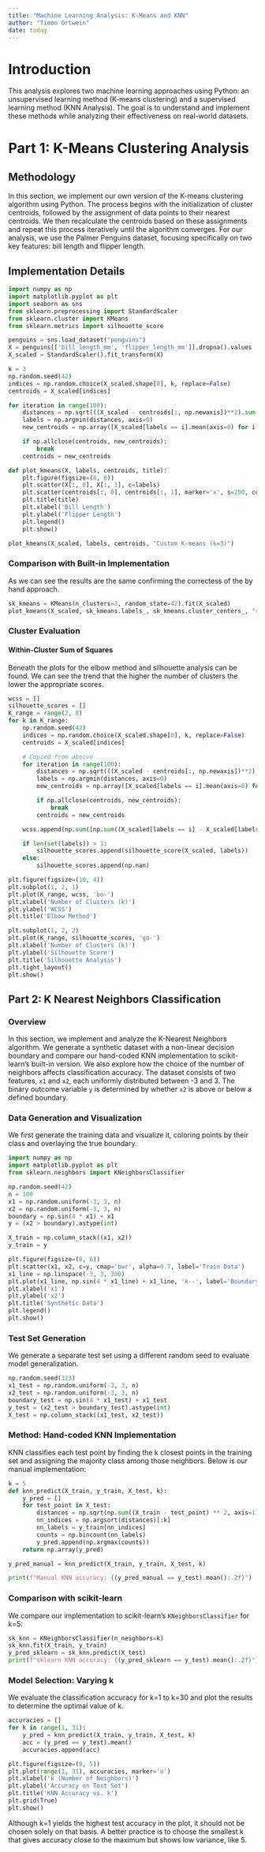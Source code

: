 ```yaml
---
title: "Machine Learning Analysis: K-Means and KNN"
author: "Timon Ortwein"
date: today
---
```


# Introduction

This analysis explores two machine learning approaches using Python: an unsupervised learning method (K-means clustering) and a supervised learning method (KNN Analysis). The goal is to understand and implement these methods while analyzing their effectiveness on real-world datasets.

# Part 1: K-Means Clustering Analysis

## Methodology
In this section, we implement our own version of the K-means clustering algorithm using Python. The process begins with the initialization of cluster centroids, followed by the assignment of data points to their nearest centroids. We then recalculate the centroids based on these assignments and repeat this process iteratively until the algorithm converges.
For our analysis, we use the Palmer Penguins dataset, focusing specifically on two key features: bill length and flipper length.


## Implementation Details

```python
import numpy as np
import matplotlib.pyplot as plt
import seaborn as sns
from sklearn.preprocessing import StandardScaler
from sklearn.cluster import KMeans
from sklearn.metrics import silhouette_score

penguins = sns.load_dataset("penguins")
X = penguins[['bill_length_mm', 'flipper_length_mm']].dropna().values
X_scaled = StandardScaler().fit_transform(X)

k = 3
np.random.seed(42)
indices = np.random.choice(X_scaled.shape[0], k, replace=False)
centroids = X_scaled[indices]

for iteration in range(100):
    distances = np.sqrt(((X_scaled - centroids[:, np.newaxis])**2).sum(axis=2))
    labels = np.argmin(distances, axis=0)
    new_centroids = np.array([X_scaled[labels == i].mean(axis=0) for i in range(k)])

    if np.allclose(centroids, new_centroids):
        break
    centroids = new_centroids

def plot_kmeans(X, labels, centroids, title):
    plt.figure(figsize=(8, 6))
    plt.scatter(X[:, 0], X[:, 1], c=labels)
    plt.scatter(centroids[:, 0], centroids[:, 1], marker='x', s=200, color='red', label='Centroids')
    plt.title(title)
    plt.xlabel('Bill Length')
    plt.ylabel('Flipper Length')
    plt.legend()
    plt.show()

plot_kmeans(X_scaled, labels, centroids, "Custom K-means (k=3)")
``` 

### Comparison with Built-in Implementation

As we can see the results are the same confirming the correctess of the by hand approach.
```python
sk_kmeans = KMeans(n_clusters=3, random_state=42).fit(X_scaled)
plot_kmeans(X_scaled, sk_kmeans.labels_, sk_kmeans.cluster_centers_, "sklearn KMeans (k=3)")
```

### Cluster Evaluation

#### Within-Cluster Sum of Squares

Beneath the plots for the elbow method and silhouette analysis can be found. We can see the trend that the higher the number of clusters the lower the appropriate scores.
```python
wcss = []
silhouette_scores = []
K_range = range(2, 8)
for k in K_range:
    np.random.seed(42)
    indices = np.random.choice(X_scaled.shape[0], k, replace=False)
    centroids = X_scaled[indices]

    # Copied from aboive
    for iteration in range(100):
        distances = np.sqrt(((X_scaled - centroids[:, np.newaxis])**2).sum(axis=2))
        labels = np.argmin(distances, axis=0)
        new_centroids = np.array([X_scaled[labels == i].mean(axis=0) for i in range(k)])

        if np.allclose(centroids, new_centroids):
            break
        centroids = new_centroids

    wcss.append(np.sum([np.sum((X_scaled[labels == i] - X_scaled[labels == i].mean(axis=0))**2) for i in range(k)]))

    if len(set(labels)) > 1:
        silhouette_scores.append(silhouette_score(X_scaled, labels))
    else:
        silhouette_scores.append(np.nan)

plt.figure(figsize=(10, 4))
plt.subplot(1, 2, 1)
plt.plot(K_range, wcss, 'bo-')
plt.xlabel('Number of Clusters (k)')
plt.ylabel('WCSS')
plt.title('Elbow Method')

plt.subplot(1, 2, 2)
plt.plot(K_range, silhouette_scores, 'go-')
plt.xlabel('Number of Clusters (k)')
plt.ylabel('Silhouette Score')
plt.title('Silhouette Analysis')
plt.tight_layout()
plt.show()
```



## Part 2: K Nearest Neighbors Classification


### Overview
In this section, we implement and analyze the K-Nearest Neighbors algorithm. We generate a synthetic dataset with a non-linear decision boundary and compare our hand-coded KNN implementation to scikit-learn's built-in version. We also explore how the choice of the number of neighbors affects classification accuracy.
The dataset consists of two features, `x1` and `x2`, each uniformly distributed between -3 and 3. The binary outcome variable `y` is determined by whether `x2` is above or below a defined boundary.


### Data Generation and Visualization
We first generate the training data and visualize it, coloring points by their class and overlaying the true boundary.

```python
import numpy as np
import matplotlib.pyplot as plt
from sklearn.neighbors import KNeighborsClassifier

np.random.seed(42)
n = 100
x1 = np.random.uniform(-3, 3, n)
x2 = np.random.uniform(-3, 3, n)
boundary = np.sin(4 * x1) + x1
y = (x2 > boundary).astype(int)

X_train = np.column_stack((x1, x2))
y_train = y

plt.figure(figsize=(8, 6))
plt.scatter(x1, x2, c=y, cmap='bwr', alpha=0.7, label='Train Data')
x1_line = np.linspace(-3, 3, 300)
plt.plot(x1_line, np.sin(4 * x1_line) + x1_line, 'k--', label='Boundary')
plt.xlabel('x1')
plt.ylabel('x2')
plt.title('Synthetic Data')
plt.legend()
plt.show()
```

### Test Set Generation
We generate a separate test set using a different random seed to evaluate model generalization.

```python

np.random.seed(123)
x1_test = np.random.uniform(-3, 3, n)
x2_test = np.random.uniform(-3, 3, n)
boundary_test = np.sin(4 * x1_test) + x1_test
y_test = (x2_test > boundary_test).astype(int)
X_test = np.column_stack((x1_test, x2_test))
```

### Method: Hand-coded KNN Implementation
KNN classifies each test point by finding the k closest points in the training set and assigning the majority class among those neighbors. Below is our manual implementation:

```python

k = 5
def knn_predict(X_train, y_train, X_test, k):
    y_pred = []
    for test_point in X_test:
        distances = np.sqrt(np.sum((X_train - test_point) ** 2, axis=1))
        nn_indices = np.argsort(distances)[:k]
        nn_labels = y_train[nn_indices]
        counts = np.bincount(nn_labels)
        y_pred.append(np.argmax(counts))
    return np.array(y_pred)

y_pred_manual = knn_predict(X_train, y_train, X_test, k)

print(f"Manual KNN accuracy: {(y_pred_manual == y_test).mean():.2f}")
```

### Comparison with scikit-learn
We compare our implementation to scikit-learn's `KNeighborsClassifier` for k=5:

```python

sk_knn = KNeighborsClassifier(n_neighbors=k)
sk_knn.fit(X_train, y_train)
y_pred_sklearn = sk_knn.predict(X_test)
print(f"sklearn KNN accuracy: {(y_pred_sklearn == y_test).mean():.2f}")
```

### Model Selection: Varying k
We evaluate the classification accuracy for k=1 to k=30 and plot the results to determine the optimal value of k.

```python
accuracies = []
for k in range(1, 31):
    y_pred = knn_predict(X_train, y_train, X_test, k)
    acc = (y_pred == y_test).mean()
    accuracies.append(acc)

plt.figure(figsize=(8, 5))
plt.plot(range(1, 31), accuracies, marker='o')
plt.xlabel('k (Number of Neighbors)')
plt.ylabel('Accuracy on Test Set')
plt.title('KNN Accuracy vs. k')
plt.grid(True)
plt.show()
```

Although k=1 yields the highest test accuracy in the plot, it should not be chosen solely on that basis. A better practice is to choose the smallest k that gives accuracy close to the maximum but shows low variance, like 5.






